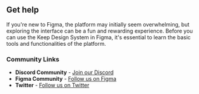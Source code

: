 ## Get help

If you're new to Figma, the platform may initially seem overwhelming, but exploring the interface can be a fun and rewarding experience. Before you can use the Keep Design System in Figma, it's essential to learn the basic tools and functionalities of the platform.

### Community Links
- **Discord Community** - [Join our Discord](https://discord.com/invite/Y5a78GGX)
- **Figma Community** - [Follow us on Figma](https://www.figma.com/@PLUSUI)
- **Twitter** - [Follow us on Twitter](https://twitter.com/PlusUI_Official)
